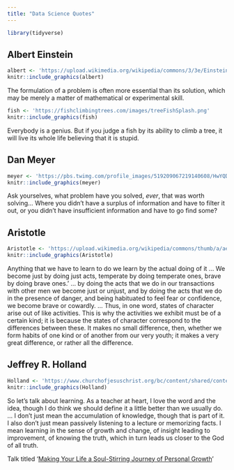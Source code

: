 ```yaml
---
title: "Data Science Quotes"
---
```


```r
library(tidyverse)
```

## Albert Einstein

```r
albert <- 'https://upload.wikimedia.org/wikipedia/commons/3/3e/Einstein_1921_by_F_Schmutzer_-_restoration.jpg'
knitr::include_graphics(albert)
```

The formulation of a problem is often more essential than its solution, which may be merely a matter of mathematical or experimental skill.

```r
fish <- 'https://fishclimbingtrees.com/images/treeFishSplash.png'
knitr::include_graphics(fish)
```

Everybody is a genius. But if you judge a fish by its ability to climb a tree, it will live its whole life believing that it is stupid.

## Dan Meyer

```r
meyer <- 'https://pbs.twimg.com/profile_images/519209067219140608/HwYQDxhT_400x400.jpeg'
knitr::include_graphics(meyer)
```

Ask yourselves, what problem have you solved, *ever*, that was worth solving... Where you didn’t have a surplus of information and have to filter it out, or you didn’t have insufficient information and have to go find some?

## Aristotle

```r
Aristotle <- 'https://upload.wikimedia.org/wikipedia/commons/thumb/a/ae/Aristotle_Altemps_Inv8575.jpg/1200px-Aristotle_Altemps_Inv8575.jpg'
knitr::include_graphics(Aristotle)
```

Anything that we have to learn to do we learn by the actual doing of it … We become just by doing just acts, temperate by doing temperate ones, brave by doing brave ones.’ … by doing the acts that we do in our transactions with other men we become just or unjust, and by doing the acts that we do in the presence of danger, and being habituated to feel fear or confidence, we become brave or cowardly. … Thus, in one word, states of character arise out of like activities. This is why the activities we exhibit must be of a certain kind; it is because the states of character correspond to the differences between these. It makes no small difference, then, whether we form habits of one kind or of another from our very youth; it makes a very great difference, or rather all the difference.

## Jeffrey R. Holland

```r
Holland <- 'https://www.churchofjesuschrist.org/bc/content/shared/content/images/leaders/jeffrey-r-holland-large.jpg'
knitr::include_graphics(Holland)
```

So let’s talk about learning. As a teacher at heart, I love the word and the idea, though I do think we should define it a little better than we usually do. … I don’t just mean the accumulation of knowledge, though that is part of it. I also don’t just mean passively listening to a lecture or memorizing facts. I mean learning in the sense of growth and change, of insight leading to improvement, of knowing the truth, which in turn leads us closer to the God of all truth.


Talk titled '[Making Your Life a Soul-Stirring Journey of Personal Growth](https://www.churchofjesuschrist.org/study/ensign/2018/12/making-your-life-a-soul-stirring-journey-of-personal-growth?lang=eng)'

